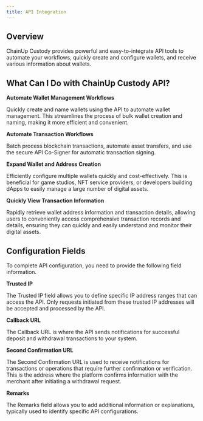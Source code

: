 ```yaml
---
title: API Integration
---
```


##  Overview

ChainUp Custody provides powerful and easy-to-integrate API tools to automate your workflows, quickly create and configure wallets, and receive various information about wallets.

##  What Can I Do with ChainUp Custody API?

**Automate Wallet Management Workflows**

Quickly create and name wallets using the API to automate wallet management. This streamlines the process of bulk wallet creation and naming, making it more efficient and convenient.

**Automate Transaction Workflows**

Batch process blockchain transactions, automate asset transfers, and use the secure API Co-Signer for automatic transaction signing.

**Expand Wallet and Address Creation**

Efficiently configure multiple wallets quickly and cost-effectively. This is beneficial for game studios, NFT service providers, or developers building dApps to easily manage a large number of digital assets.

**Quickly View Transaction Information**

Rapidly retrieve wallet address information and transaction details, allowing users to conveniently access comprehensive transaction records and details, ensuring they can quickly and easily understand and monitor their digital assets.

##  Configuration Fields

To complete API configuration, you need to provide the following field information.

**Trusted IP**

The Trusted IP field allows you to define specific IP address ranges that can access the API. Only requests initiated from these trusted IP addresses will be accepted and processed by the API.

**Callback URL**

The Callback URL is where the API sends notifications for successful deposit and withdrawal transactions to your system.

**Second Confirmation URL**

The Second Confirmation URL is used to receive notifications for transactions or operations that require further confirmation or verification. This is the address where the platform confirms information with the merchant after initiating a withdrawal request.

**Remarks**

The Remarks field allows you to add additional information or explanations, typically used to identify specific API configurations.